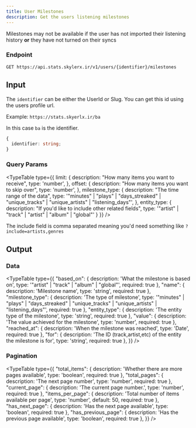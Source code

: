 ```yaml
---
title: User Milestones
description: Get the users listening milestones
---
```


Milestones may not be available if the user has not imported their listening history **or** they have not turned on their syncs


### Endpoint

```
GET https://api.stats.skylerx.ir/v1/users/{identifier}/milestones
```

## Input

The `identifier` can be either the UserId or Slug. You can get this id using the users profile url. 

Example: `https://stats.skyerlx.ir/ba`

In this case `ba` is the identifier.

```ts
{
  identifier: string;
}
```

### Query Params

<TypeTable
  type={{
    limit: {
        description: "How many items you want to receive",
        type: 'number',
    },
    offset: {
        description: "How many items you want to skip over",
        type: 'number',
    },
    milestone_type: {
       description: "The time range of the data",
        type: '"minutes" | "plays" | "days_streaked" | "unique_tracks" | "unique_artists" | "listening_days"',
    },
    entity_type: {
      description: "If you'd like to include other related fields",
      type: '"artist" | "track" | "artist" | "album" | "global"'
    }
  }}
/>

The include field is comma separated meaning you'd need something like `?include=artists,genres`

## Output

### Data
 
<TypeTable
  type={{
    "based_on": {
        description: 'What the milestone is based on',
        type: '"artist" | "track" | "album" | "global"',
        required: true
    },
    "name": {
        description: 'Milestone name',
        type: 'string',
        required: true
    },
    "milestone_type": {
        description: 'The type of milestone',
        type: '"minutes" | "plays" | "days_streaked" | "unique_tracks" | "unique_artists" | "listening_days"',
        required: true
    },
    "entity_type": {
        description: 'The entity type of the milestone',
        type: 'string',
        required: true
    },
    "value": {
        description: 'The value achieved for the milestone',
        type: 'number',
        required: true
    },
    "reached_at": {
        description: 'When the milestone was reached',
        type: 'Date',
        required: true
    },
    "for": {
        description: 'The ID (track,artist,etc) of the entity the milestone is for',
        type: 'string',
        required: true
    },
  }}
/>

### Pagination

<TypeTable
  type={{
    "total_items": {
        description: 'Whether there are more pages available',
        type: 'boolean',
        required: true
    },
    "total_pages": {
        description: 'The next page number',
        type: 'number',
        required: true
    },
    "current_page": {
        description: 'The current page number.',
        type: 'number',
        required: true
    },
    "items_per_page": {
        description: 'Total number of items available per page',
        type: 'number',
        default: 50,
        required: true
    },
    "has_next_page": {
        description: 'Has the next page available',
        type: 'boolean',
        required: true
    },
    "has_previous_page": {
        description: 'Has the previous page available',
        type: 'boolean',
        required: true
    },
  }}
/>